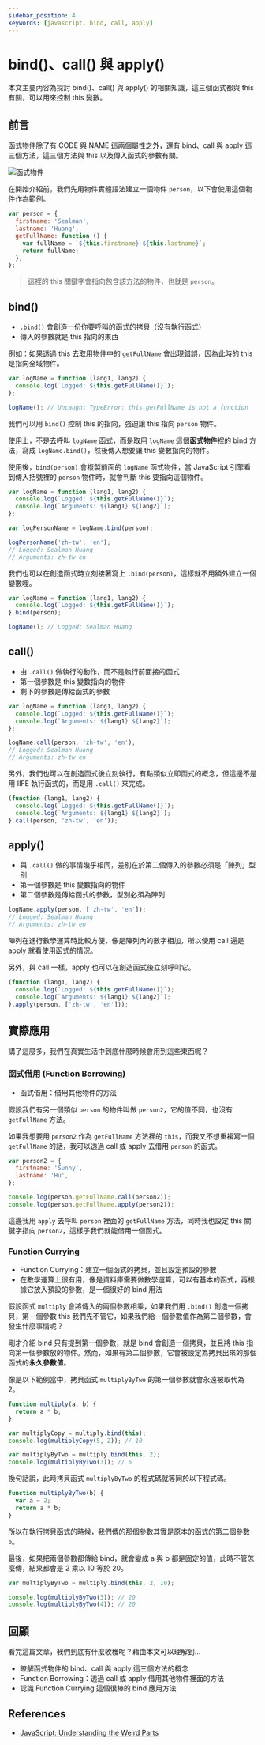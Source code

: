 ```yaml
---
sidebar_position: 4
keywords: [javascript, bind, call, apply]
---
```


# bind()、call() 與 apply()

本文主要內容為探討 bind()、call() 與 apply() 的相關知識，這三個函式都與 this 有關，可以用來控制 this 變數。

## 前言

函式物件除了有 CODE 與 NAME 這兩個屬性之外，還有 bind、call 與 apply 這三個方法，這三個方法與 this 以及傳入函式的參數有關。

![函式物件](https://i.imgur.com/QDeBUOy.png)

在開始介紹前，我們先用物件實體語法建立一個物件 `person`，以下會使用這個物件作為範例。

```javascript
var person = {
  firstname: 'Sealman',
  lastname: 'Huang',
  getFullName: function () {
    var fullName = `${this.firstname} ${this.lastname}`;
    return fullName;
  },
};
```

> 這裡的 this 關鍵字會指向包含該方法的物件，也就是 `person`。

## bind()

- `.bind()` 會創造一份你要呼叫的函式的拷貝（沒有執行函式）
- 傳入的參數就是 this 指向的東西

例如：如果透過 this 去取用物件中的 `getFullName` 會出現錯誤，因為此時的 this 是指向全域物件。

```javascript
var logName = function (lang1, lang2) {
  console.log(`Logged: ${this.getFullName()}`);
};

logName(); // Uncaught TypeError: this.getFullName is not a function
```

我們可以用 `bind()` 控制 this 的指向，強迫讓 this 指向 `person` 物件。

使用上，不是去呼叫 `logName` 函式，而是取用 `logName` 這個**函式物件**裡的 bind 方法，寫成 `logName.bind()`，然後傳入想要讓 this 變數指向的物件。

使用後，`bind(person)` 會複製前面的 `logName` 函式物件，當 JavaScript 引擎看到傳入括號裡的 `person` 物件時，就會判斷 this 要指向這個物件。

```javascript
var logName = function (lang1, lang2) {
  console.log(`Logged: ${this.getFullName()}`);
  console.log(`Arguments: ${lang1} ${lang2}`);
};

var logPersonName = logName.bind(person);

logPersonName('zh-tw', 'en');
// Logged: Sealman Huang
// Arguments: zh-tw en
```

我們也可以在創造函式時立刻接著寫上 `.bind(person)`，這樣就不用額外建立一個變數哩。

```javascript
var logName = function (lang1, lang2) {
  console.log(`Logged: ${this.getFullName()}`);
}.bind(person);

logName(); // Logged: Sealman Huang
```

## call()

- 由 `.call()` 做執行的動作，而不是執行前面接的函式
- 第一個參數是 this 變數指向的物件
- 剩下的參數是傳給函式的參數

```javascript
var logName = function (lang1, lang2) {
  console.log(`Logged: ${this.getFullName()}`);
  console.log(`Arguments: ${lang1} ${lang2}`);
};

logName.call(person, 'zh-tw', 'en');
// Logged: Sealman Huang
// Arguments: zh-tw en
```

另外，我們也可以在創造函式後立刻執行，有點類似立即函式的概念，但這邊不是用 IIFE 執行函式的，而是用 `.call()` 來完成。

```javascript
(function (lang1, lang2) {
  console.log(`Logged: ${this.getFullName()}`);
  console.log(`Arguments: ${lang1} ${lang2}`);
}.call(person, 'zh-tw', 'en'));
```

## apply()

- 與 `.call()` 做的事情幾乎相同，差別在於第二個傳入的參數必須是「陣列」型別
- 第一個參數是 this 變數指向的物件
- 第二個參數是傳給函式的參數，型別必須為陣列

```javascript
logName.apply(person, ['zh-tw', 'en']);
// Logged: Sealman Huang
// Arguments: zh-tw en
```

陣列在進行數學運算時比較方便，像是陣列內的數字相加，所以使用 call 還是 apply 就看使用函式的情況。

另外，與 call 一樣，apply 也可以在創造函式後立刻呼叫它。

```javascript
(function (lang1, lang2) {
  console.log(`Logged: ${this.getFullName()}`);
  console.log(`Arguments: ${lang1} ${lang2}`);
}.apply(person, ['zh-tw', 'en']));
```

## 實際應用

講了這麼多，我們在真實生活中到底什麼時候會用到這些東西呢？

### 函式借用 (Function Borrowing)

- 函式借用：借用其他物件的方法

假設我們有另一個類似 `person` 的物件叫做 `person2`，它的值不同，也沒有 `getFullName` 方法。

如果我想要用 `person2` 作為 `getFullName` 方法裡的 `this`，而我又不想重複寫一個 `getFullName` 的話，我可以透過 call 或 apply 去借用 `person` 的函式。

```javascript
var person2 = {
  firstname: 'Sunny',
  lastname: 'Hu',
};

console.log(person.getFullName.call(person2));
console.log(person.getFullName.apply(person2));
```

這邊我用 `apply` 去呼叫 `person` 裡面的 `getFullName` 方法，同時我也設定 this 關鍵字指向 `person2`，這樣子我們就能借用一個函式。

### Function Currying

- Function Currying：建立一個函式的拷貝，並且設定預設的參數
- 在數學運算上很有用，像是資料庫需要做數學運算，可以有基本的函式，再根據它放入預設的參數，是一個很好的 bind 用法

假設函式 `multiply` 會將傳入的兩個參數相乘，如果我們用 `.bind()` 創造一個拷貝，第一個參數 this 我們先不管它，如果我們給一個參數值作為第二個參數，會發生什麼事情呢？

剛才介紹 bind 只有提到第一個參數，就是 bind 會創造一個拷貝，並且將 this 指向第一個參數放的物件。然而，如果有第二個參數，它會被設定為拷貝出來的那個函式的**永久參數值**。

像是以下範例當中，拷貝函式 `multiplyByTwo` 的第一個參數就會永遠被取代為 2。

```javascript
function multiply(a, b) {
  return a * b;
}

var multiplyCopy = multiply.bind(this);
console.log(multiplyCopy(5, 2)); // 10

var multiplyByTwo = multiply.bind(this, 2);
console.log(multiplyByTwo(3)); // 6
```

換句話說，此時拷貝函式 `multiplyByTwo` 的程式碼就等同於以下程式碼。

```javascript
function multiplyByTwo(b) {
  var a = 2;
  return a * b;
}
```

所以在執行拷貝函式的時候，我們傳的那個參數其實是原本的函式的第二個參數 `b`。

最後，如果把兩個參數都傳給 bind，就會變成 a 與 b 都是固定的值，此時不管怎麼傳，結果都會是 2 乘以 10 等於 20。

```javascript
var multiplyByTwo = multiply.bind(this, 2, 10);

console.log(multiplyByTwo(3)); // 20
console.log(multiplyByTwo(4)); // 20
```

## 回顧

看完這篇文章，我們到底有什麼收穫呢？藉由本文可以理解到…

- 瞭解函式物件的 bind、call 與 apply 這三個方法的概念
- Function Borrowing：透過 call 或 apply 借用其他物件裡面的方法
- 認識 Function Currying 這個很棒的 bind 應用方法

## References

- [JavaScript: Understanding the Weird Parts](https://www.udemy.com/course/understand-javascript/)
